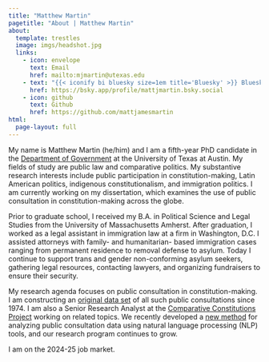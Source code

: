 ```yaml
---
title: "Matthew Martin"
pagetitle: "About | Matthew Martin"
about:
  template: trestles
  image: imgs/headshot.jpg
  links:
    - icon: envelope
      text: Email
      href: mailto:mjmartin@utexas.edu
    - text: "{{< iconify bi bluesky size=1em title='Bluesky' >}} Bluesky"
      href: https://bsky.app/profile/mattjmartin.bsky.social
    - icon: github
      text: Github
      href: https://github.com/mattjamesmartin
html:
  page-layout: full
---
```


My name is Matthew Martin (he/him) and I am a fifth-year PhD candidate in the [Department of Government](https://liberalarts.utexas.edu/government/gradstudents/mjm7865) at the University of Texas at Austin. My fields of study are public law and comparative politics. My substantive research interests include public participation in constitution-making, Latin American politics, indigenous constitutionalism, and immigration politics. I am currently working on my dissertation, which examines the use of public consultation in constitution-making across the globe.

Prior to graduate school, I received my B.A. in Political Science and Legal Studies from the University of Massachusetts Amherst. After graduation, I worked as a legal assistant in immigration law at a firm in Washington, D.C. I assisted attorneys with family- and humanitarian- based immigration cases ranging from permanent residence to removal defense to asylum. Today I continue to support trans and gender non-conforming asylum seekers, gathering legal resources, contacting lawyers, and organizing fundraisers to ensure their security.

My research agenda focuses on public consultation in constitution-making. I am constructing an [original data set](https://dataverse.harvard.edu/dataset.xhtml?persistentId=doi:10.7910/DVN/PVTH3Z) of all such public consultations since 1974. I am also a Senior Research Analyst at the [Comparative Constitutions Project](https://comparativeconstitutionsproject.org/directors-staff/) working on related topics. We recently developed a [new method](https://journals.plos.org/plosone/article?id=10.1371/journal.pone.0295396) for analyzing public consultation data using natural language processing (NLP) tools, and our research program continues to grow.

I am on the 2024-25 job market.
